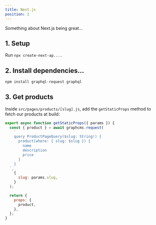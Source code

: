 ```yaml
---
title: Next.js
position: 2
---
```


Something about Next.js being great...

## 1. Setup

Run `npx create-next-ap....`

## 2. Install dependencies...

```bash
npm install graphql-request graphql
```

## 3. Get products

Inside `src/pages/products/[slug].js`, add the `getStaticProps` method to fetch our products at build:

```js
export async function getStaticProps({ params }) {
  const { product } = await graphcms.request(
    `
    query ProductPageQuery($slug: String!) {
      product(where: { slug: $slug }) {
        name
        description
        price
      }
    }
  `,
    {
      slug: params.slug,
    }
  );

  return {
    props: {
      product,
    },
  };
}
```
